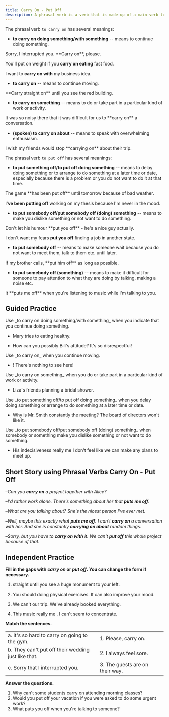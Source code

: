 ```yaml
---
title: Carry On - Put Off
description: A phrasal verb is a verb that is made up of a main verb together with an adverb or a preposition, or both. Typically, their meaning is not obvious from the meanings of the individual words themselves.
---
```


The phrasal verb `to carry on` has several meanings:

- **to carry on doing something/with something** -- means to continue doing something.

<Callout title="Example">
Sorry, I interrupted you. **Carry on**, please.

You'll put on weight if you **carry on eating** fast food.

I want to **carry on with** my business idea.
</Callout>

- **to carry on** -- means to continue moving.

<Callout title="Example">
**Carry straight on** until you see the red building.
</Callout>

- **to carry on something** -- means to do or take part in a particular kind of work or activity.

<Callout title="Example">
It was so noisy there that it was difficult for us to **carry on** a conversation.
</Callout>

- **(spoken) to carry on about** -- means to speak with overwhelming enthusiasm.

<Callout title="Example">
I wish my friends would stop **carrying on** about their trip.
</Callout>

The phrasal verb `to put off` has several meanings:

- **to put something off/to put off doing something** -- means to delay doing something or to arrange to do something at a later time or date, especially because there is a problem or you do not want to do it at that time.

<Callout title="Example">
The game **has been put off** until tomorrow because of bad weather.

I'**ve been putting off** working on my thesis because I'm never in the mood.
</Callout>

- **to put somebody off/put somebody off (doing) something** -- means to make you dislike something or not want to do something.

<Callout title="Example">
Don't let his humour **put you off** - he's a nice guy actually.

I don't want my fears **put you off** finding a job in another state.
</Callout>

- **to put somebody off** -- means to make someone wait because you do not want to meet them, talk to them etc. until later.

<Callout title="Example">
If my brother calls, **put him off** as long as possible.
</Callout>

- **to put somebody off (something)** -- means to make it difficult for someone to pay attention to what they are doing by talking, making a noise etc.

<Callout title="Example">
It **puts me off** when you're listening to music while I'm talking to you.
</Callout>

## Guided Practice

<Callout type="success">
  Use _to carry on doing something/with something_ when you indicate that you continue doing something.
</Callout>

- Mary tries to <Blank /> eating healthy. <Tooltip content="carry on" />

- How can you possibly <Blank /> Bill's attitude? It's so disrespectful! <Tooltip content="carry on with" />

<Callout type="success">
  Use _to carry on_ when you continue moving.
</Callout>

- <Blank />! There's nothing to see here! <Tooltip content="Carry on" />

<Callout type="success">
  Use _to carry on something_ when you do or take part in a particular kind of work or activity.
</Callout>

- Liza's friends <Blank /> planning a bridal shower. <Tooltip content="are carrying on" />

<Callout type="success">
  Use _to put something off/to put off doing something_ when you delay doing something or arrange to do something at a later time or date.
</Callout>

- Why is Mr. Smith constantly <Blank /> the meeting? The board of directors won't like it. <Tooltip content="putting off" />

<Callout type="success">
  Use _to put somebody off/put somebody off (doing) something_ when somebody or something make you dislike something or not want to do something.
</Callout>

- His indecisiveness really <Blank /> me <Blank /> I don't feel like we can make any plans to meet up. <Tooltip content="puts, off" />


## Short Story using Phrasal Verbs Carry On - Put Off

–_Can you **carry on** a project together with Alice?_

–_I'd rather work alone. There's something about her that **puts me off**._

–_What are you talking about? She's the nicest person I've ever met._

–_Well, maybe this exactly what **puts me off**. I can't **carry on** a conversation with her. And she is constantly **carrying on about** random things._

–_Sorry, but you have to **carry on with** it. We can't **put off** this whole project because of that._

## Independent Practice

**Fill in the gaps with _carry on_ or _put off_. You can change the form if necessary.**

1. <Blank /> straight <Blank /> until you see a huge monument to your left. <Tooltip content="Carry, on" />

2. You should <Blank /> doing physical exercises. It can also improve your mood. <Tooltip content="carry on" />

3. We can't <Blank /> our trip. We've already booked everything. <Tooltip content="put off" />

4. This music really <Blank /> me <Blank />. I can't seem to concentrate. <Tooltip content="puts, off" />

**Match the sentences.**

|                                                          |                                                      |                            |
| :------------------------------------------------------- | :--------------------------------------------------- | :------------------------: |
| a. It's so hard to carry on going to the gym. | 1. Please, carry on. | <Tooltip content="a, 2" /> |
| b. They can't put off their wedding just like that. | 2. I always feel sore. | <Tooltip content="b, 3" /> |
| c. Sorry that I interrupted you. | 3. The guests are on their way. | <Tooltip content="c, 1" /> |

**Answer the questions.**

1. Why can't some students carry on attending morning classes? <Tooltip content="Some students can't carry on attending morning classes because they like sleeping" />
2. Would you put off your vacation if you were asked to do some urgent work? <Tooltip content="No, I wouldn't put off my vacation if I were asked to do some urgent work" />
3. What puts you off when you're talking to someone? <Tooltip content="Inappropriate jokes put me off" />
